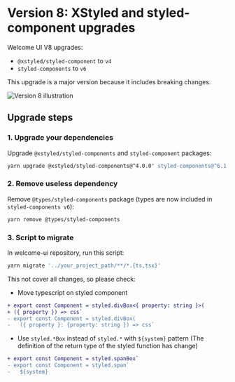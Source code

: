 # Version 8: XStyled and styled-component upgrades

Welcome UI V8 upgrades:

- `@xstyled/styled-component` to `v4`
- `styled-components` to `v6`

This upgrade is a major version because it includes breaking changes.

![Version 8 illustration](https://github.com/user-attachments/assets/209d14e8-ead5-4e94-889b-6c40d320011a)

## Upgrade steps

### 1. Upgrade your dependencies

Upgrade `@xstyled/styled-components` and `styled-component` packages:

```bash
yarn upgrade @xstyled/styled-components@^4.0.0" styled-components@^6.1.5
```

### 2. Remove useless dependency

Remove `@types/styled-components` package (types are now included in `styled-components v6`):

```bash
yarn remove @types/styled-components
```

### 3. Script to migrate

In welcome-ui repository, run this script:

```bash
yarn migrate '../your_project_path/**/*.{ts,tsx}'
```

This not cover all changes, so please check:

- Move typescript on styled component

```diff
+ export const Component = styled.divBox<{ property: string }>(
+ ({ property }) => css`
- export const Component = styled.divBox(
-   ({ property }: {property: string }) => css`
```

- Use `styled.*Box` instead of `styled.*` with `${system}` pattern (The definition of the return type of the styled function has change)

```diff
+ export const Component = styled.spanBox`
- export const Component = styled.span`
-   ${system}
```
